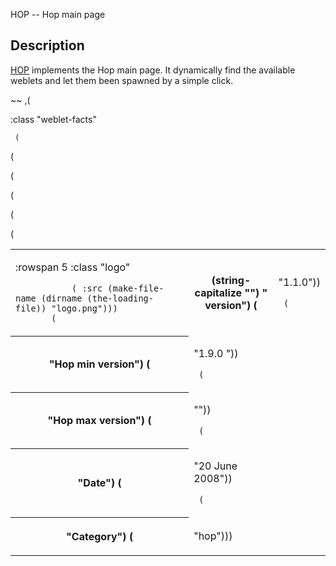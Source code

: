 <doc> HOP -- Hop main page

== Description ==

[[hop|HOP]] implements the Hop main page. It dynamically find the available
weblets and let them been spawned by a simple click.

~~
,(<TABLE> :class "weblet-facts"
  (<TR> (<TD> :rowspan 5 :class "logo"
            (<IMG> :src (make-file-name (dirname (the-loading-file)) "logo.png")))
        (<TH> (string-capitalize "") " version") (<TD> "1.1.0"))
  (<TR> (<TH> "Hop min version") (<TD> "1.9.0 "))
  (<TR> (<TH> "Hop max version") (<TD> ""))
  (<TR> (<TH> "Date") (<TD> "20 June 2008"))
  (<TR> (<TH> "Category") (<TD> "hop")))

</doc>

